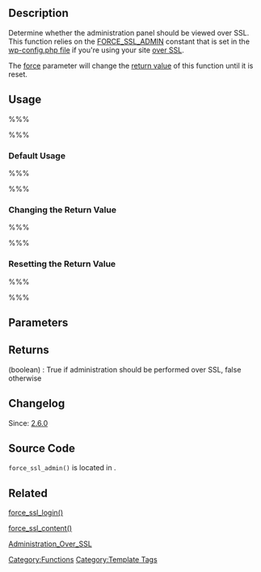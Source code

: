 == Description ==

Determine whether the administration panel should be viewed over SSL.  This function relies on the [[Administration_Over_SSL | FORCE_SSL_ADMIN]] constant that is set in the [[Editing_wp-config.php | wp-config.php file]] if you're using your site [[Administration_Over_SSL | over SSL]].

The [[#Parameters | force]] parameter will change the [[#Returns | return value]] of this function until it is reset.

== Usage ==

%%% <?php force_ssl_admin(); ?> %%%

=== Default Usage ===

%%% <?php if ( force_ssl_admin() ) { echo 'Administration should be performed over SSL'; } ?> %%%

=== Changing the Return Value ===

%%% <?php
force_ssl_admin(true);
if ( force_ssl_admin() ) {
  echo 'Administration should be performed over SSL';
} else {
  echo 'This code will never execute';
}
force_ssl_admin(false);
if ( force_ssl_admin() ) {
  echo 'This code will never execute';
} else {
  echo 'Administration should NOT be performed over SSL';
}
?> %%%

=== Resetting the Return Value ===

%%% <?php force_ssl_admin(FORCE_SSL_ADMIN); ?> %%%

== Parameters ==
{{Parameter|$force|boolean|If provided, the return value will be reset to this value on the next call.|optional}}

== Returns ==
; (boolean) : True if administration should be performed over SSL, false otherwise

== Changelog ==

Since: [[Version 2.6|2.6.0]]

== Source Code ==

<code>force_ssl_admin()</code> is located in {{Trac|wp-includes/functions.php}}.

== Related ==

[[Function Reference/force_ssl_login| force_ssl_login() ]]

[[Function Reference/force_ssl_content | force_ssl_content() ]]

[[Administration_Over_SSL ]]

{{Tag Footer}}

[[Category:Functions]]

[[Category:Template Tags]]